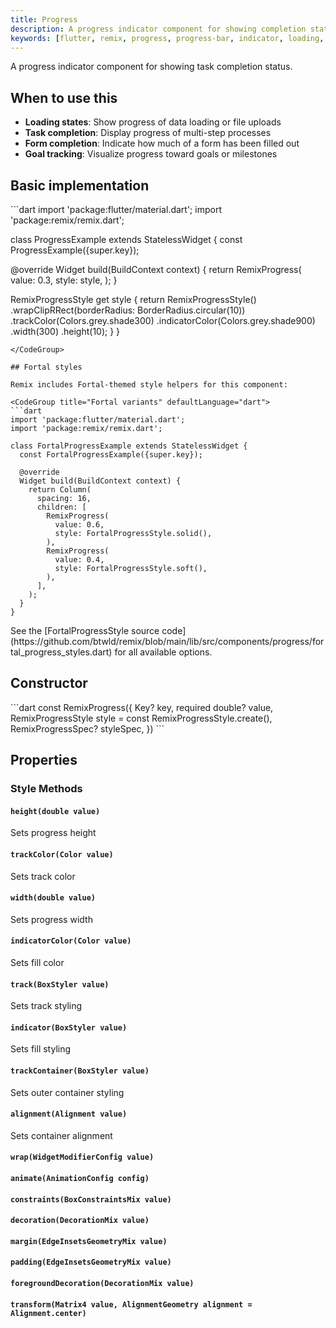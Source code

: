 ```yaml
---
title: Progress
description: A progress indicator component for showing completion status of tasks or operations
keywords: [flutter, remix, progress, progress-bar, indicator, loading, completion]
---
```


A progress indicator component for showing task completion status.

## When to use this

- **Loading states**: Show progress of data loading or file uploads
- **Task completion**: Display progress of multi-step processes
- **Form completion**: Indicate how much of a form has been filled out
- **Goal tracking**: Visualize progress toward goals or milestones

## Basic implementation

<CodeGroup title="Basic implementation" defaultLanguage="dart">
```dart
import 'package:flutter/material.dart';
import 'package:remix/remix.dart';

class ProgressExample extends StatelessWidget {
  const ProgressExample({super.key});

  @override
  Widget build(BuildContext context) {
    return RemixProgress(
      value: 0.3,
      style: style,
    );
  }

  RemixProgressStyle get style {
    return RemixProgressStyle()
        .wrapClipRRect(borderRadius: BorderRadius.circular(10))
        .trackColor(Colors.grey.shade300)
        .indicatorColor(Colors.grey.shade900)
        .width(300)
        .height(10);
  }
}
```
</CodeGroup>

## Fortal styles

Remix includes Fortal-themed style helpers for this component:

<CodeGroup title="Fortal variants" defaultLanguage="dart">
```dart
import 'package:flutter/material.dart';
import 'package:remix/remix.dart';

class FortalProgressExample extends StatelessWidget {
  const FortalProgressExample({super.key});

  @override
  Widget build(BuildContext context) {
    return Column(
      spacing: 16,
      children: [
        RemixProgress(
          value: 0.6,
          style: FortalProgressStyle.solid(),
        ),
        RemixProgress(
          value: 0.4,
          style: FortalProgressStyle.soft(),
        ),
      ],
    );
  }
}
```
</CodeGroup>

<Info>
  See the [FortalProgressStyle source code](https://github.com/btwld/remix/blob/main/lib/src/components/progress/fortal_progress_styles.dart) for all available options.
</Info>

## Constructor
<CodeGroup title="Constructor" defaultLanguage="dart">
```dart
const RemixProgress({
  Key? key,
  required double? value,
  RemixProgressStyle style = const RemixProgressStyle.create(),
  RemixProgressSpec? styleSpec,
})
```
</CodeGroup>


## Properties
### Style Methods

#### `height(double value)`

Sets progress height

#### `trackColor(Color value)`

Sets track color

#### `width(double value)`

Sets progress width

#### `indicatorColor(Color value)`

Sets fill color

#### `track(BoxStyler value)`

Sets track styling

#### `indicator(BoxStyler value)`

Sets fill styling

#### `trackContainer(BoxStyler value)`

Sets outer container styling

#### `alignment(Alignment value)`

Sets container alignment

#### `wrap(WidgetModifierConfig value)`

#### `animate(AnimationConfig config)`

#### `constraints(BoxConstraintsMix value)`

#### `decoration(DecorationMix value)`

#### `margin(EdgeInsetsGeometryMix value)`

#### `padding(EdgeInsetsGeometryMix value)`

#### `foregroundDecoration(DecorationMix value)`

#### `transform(Matrix4 value, AlignmentGeometry alignment = Alignment.center)`


